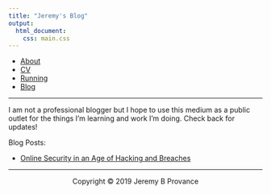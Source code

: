 ```yaml
---
title: "Jeremy's Blog"
output: 
  html_document:
    css: main.css
---
```

<nav>
  <ul>
	  <li><a href="/">About</a></li>
    <li><a href="/cv">CV</a></li>
		<li><a href="/running">Running</a></li>
    <li><a href="/blog">Blog</a></li>
	</ul>
</nav>

***

I am not a professional blogger but I hope to use this medium as a public outlet for the things I'm learning and work I'm doing. Check back for updates!

Blog Posts:

* [Online Security in an Age of Hacking and Breaches](https://jeremyprovance.github.io/blog/2018-03-26-Online-Security-in-an-Age-of-Hacking-and-Breaches)

***

<center> Copyright © 2019 Jeremy B Provance </center>
